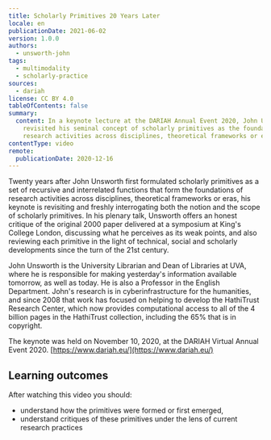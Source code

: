 ```yaml
---
title: Scholarly Primitives 20 Years Later
locale: en
publicationDate: 2021-06-02
version: 1.0.0
authors:
  - unsworth-john
tags:
  - multimodality
  - scholarly-practice
sources:
  - dariah
license: CC BY 4.0
tableOfContents: false
summary:
  content: In a keynote lecture at the DARIAH Annual Event 2020, John Unsworth
    revisited his seminal concept of scholarly primitives as the foundation of
    research activities across disciplines, theoretical frameworks or eras.
contentType: video
remote:
  publicationDate: 2020-12-16
---
```

Twenty years after John Unsworth first formulated scholarly primitives as a set of recursive and interrelated functions that form the foundations of research activities across disciplines, theoretical frameworks or eras, his keynote is revisiting and freshly interrogating both the notion and the scope of scholarly primitives. In his plenary talk, Unsworth offers an honest critique of the original 2000 paper delivered at a symposium at King's College London, discussing what he perceives as its weak points, and also reviewing each primitive in the light of technical, social and scholarly developments since the turn of the 21st century.

John Unsworth is the University Librarian and Dean of Libraries at UVA, where he is responsible for making yesterday's information available tomorrow, as well as today. He is also a Professor in the English Department. John's research is in cyberinfrastructure for the humanities, and since 2008 that work has focused on helping to develop the HathiTrust Research Center, which now provides computational access to all of the 4 billion pages in the HathiTrust collection, including the 65% that is in copyright.

The keynote was held on November 10, 2020, at the DARIAH Virtual Annual Event 2020. [https://www.dariah.eu/](https://www.dariah.eu/)

## Learning outcomes

After watching this video you should:

* understand how the primitives were formed or first emerged,
* understand critiques of these primitives under the lens of current research practices

<VideoCard title="Click to view" subtitle="Scholarly Primitives 20 Years Later" id="XyruWlLDvlc" image="images/john-unsworth-keynote.png" provider="youtube" />
